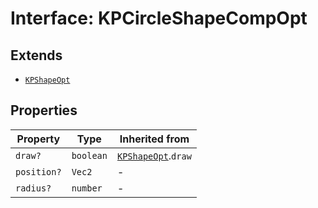 # Interface: KPCircleShapeCompOpt

## Extends

- [`KPShapeOpt`](/api/interfaces/KPShapeOpt)

## Properties

| Property | Type | Inherited from |
| ------ | ------ | ------ |
| `draw?` | `boolean` | [`KPShapeOpt`](/api/interfaces/KPShapeOpt).`draw` |
| `position?` | `Vec2` | - |
| `radius?` | `number` | - |
